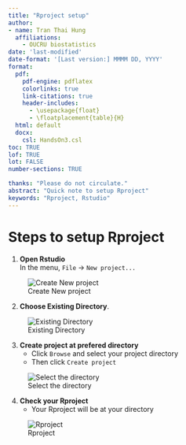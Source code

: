 ```yaml
---
title: "Rproject setup"
author: 
- name: Tran Thai Hung
  affiliations:
    - OUCRU biostatistics
date: 'last-modified'
date-format: '[Last version:] MMMM DD, YYYY'
format: 
  pdf: 
    pdf-engine: pdflatex
    colorlinks: true
    link-citations: true
    header-includes:
      - \usepackage{float}
      - \floatplacement{table}{H}
  html: default
  docx: 
    csl: HandsOn3.csl
toc: TRUE
lof: TRUE
lot: FALSE
number-sections: TRUE

thanks: "Please do not circulate."
abstract: "Quick note to setup Rproject"
keywords: "Rproject, Rstudio"
---
```


# Steps to setup Rproject

1. **Open Rstudio**  
   In the menu, `File` -> `New project...`
   
![Create New project](figure\fig_1.png)
   

2. **Choose Existing Directory**.

![Existing Directory](figure\fig_2.png)


3. **Create project at prefered directory**  
   - Click `Browse` and select your project directory
   - Then click `Create project`
   
![Select the directory](figure\fig_3.png)

4. **Check your Rproject**  
   - Your Rproject will be at your directory
   
![Rproject](figure\fig_4.png)



